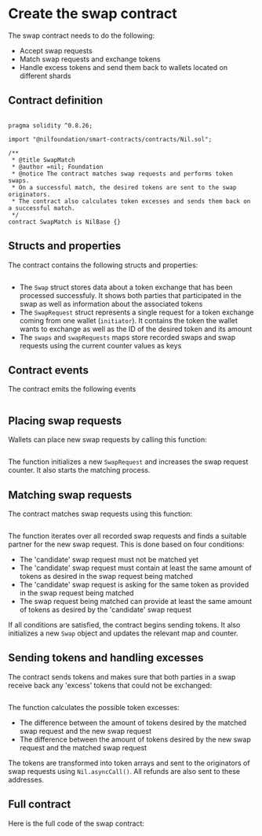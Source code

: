 
# Create the swap contract

The swap contract needs to do the following:

* Accept swap requests
* Match swap requests and exchange tokens
* Handle excess tokens and send them back to wallets located on different shards

## Contract definition

```solidity showLineNumbers

pragma solidity ^0.8.26;

import "@nilfoundation/smart-contracts/contracts/Nil.sol";

/**
 * @title SwapMatch
 * @author =nil; Foundation
 * @notice The contract matches swap requests and performs token swaps.
 * On a successful match, the desired tokens are sent to the swap originators.
 * The contract also calculates token excesses and sends them back on a successful match.
 */
contract SwapMatch is NilBase {}
```

## Structs and properties

The contract contains the following structs and properties:

```solidity showLineNumbers file=../../../tests/SwapMatch.sol start=startContractStructsAndProperties end=endContractStructsAndProperties
```

* The `Swap` struct stores data about a token exchange that has been processed successfuly. It shows both parties that participated in the swap as well as information about the associated tokens
* The `SwapRequest` struct represents a single request for a token exchange coming from one wallet (`initiator`). It contains the token the wallet wants to exchange as well as the ID of the desired token and its amount
* The `swaps` and `swapRequests` maps store recorded swaps and swap requests using the current counter values as keys

## Contract events

The contract emits the following events

```solidity showLineNumbers file=../../../tests/SwapMatch.sol start=startContractEvents end=endContractEvents
```

## Placing swap requests

Wallets can place new swap requests by calling this function:

```solidity showLineNumbers file=../../../tests/SwapMatch.sol start=startPlaceSwapRequest end=endPlaceSwapRequest
```

The function initializes a new `SwapRequest` and increases the swap request counter. It also starts the matching process.

## Matching swap requests

The contract matches swap requests using this function:

```solidity showLineNumbers file=../../../tests/SwapMatch.sol start=startMatchSwapRequests end=endMatchSwapRequests
```

The function iterates over all recorded swap requests and finds a suitable partner for the new swap request. This is done based on four conditions:

* The 'candidate' swap request must not be matched yet
* The 'candidate' swap request must contain at least the same amount of tokens as desired in the swap request being matched
* The 'candidate' swap request is asking for the same token as provided in the swap request being matched
* The swap request being matched can provide at least the same amount of tokens as desired by the 'candidate' swap request

If all conditions are satisfied, the contract begins sending tokens. It also initializes a new `Swap` object and updates the relevant map and counter. 

## Sending tokens and handling excesses

The contract sends tokens and makes sure that both parties in a swap receive back any 'excess' tokens that could not be exchanged:

```solidity showLineNumbers file=../../../tests/SwapMatch.sol start=startSendTokensAndProcessExcess end=endSendTokensAndProcessExcess
```

The function calculates the possible token excesses:

* The difference between the amount of tokens desired by the matched swap request and the new swap request
* The difference between the amount of tokens desired by the new swap request and the matched swap request

The tokens are transformed into token arrays and sent to the originators of swap requests using `Nil.asyncCall()`. All refunds are also sent to these addresses.

## Full contract

Here is the full code of the swap contract:

```solidity showLineNumbers file=../../../tests/SwapMatchPure.sol start=startContract end=endContract
```

<PGButton name="SwapMatchPure.sol"/>
